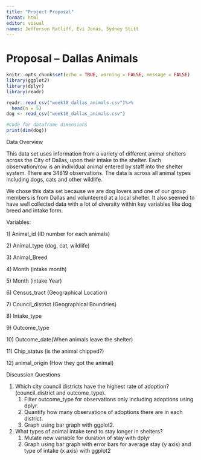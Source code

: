 ```yaml
---
title: "Project Proposal"
format: html
editor: visual
names: Jefferson Ratliff, Evi Jonas, Sydney Stitt
---
```


# Proposal – Dallas Animals

```r
knitr::opts_chunk$set(echo = TRUE, warning = FALSE, message = FALSE)
library(ggplot2)
library(dplyr)
library(readr)
```

```r
readr::read_csv("week18_dallas_animals.csv")%>%
  head(n = 5)
dog <- read_csv("week18_dallas_animals.csv")
```

```r
#Code for dataframe dimensions
print(dim(dog))
```

Data Overview

This data set uses information from a variety of different animal shelters across the City of Dallas, upon their intake to the shelter. Each observation/row is an individual animal entered by staff into the shelter system. There are 34819 observations. The data is across all animal types including dogs, cats and other wildlife.

We chose this data set because we are dog lovers and one of our group members is from Dallas and volunteered at a local shelter. It also seemed to have well collected data with a lot of diversity within key variables like dog breed and intake form.

Variables:

1\) Animal_id (ID number for each animals)

2\) Animal_type (dog, cat, wildlife)

3\) Animal_Breed

4\) Month (intake month)

5\) Month (intake Year)

6\) Census_tract (Geographical Location)

7\) Council_district (Geographical Boundries)

8\) Intake_type

9\) Outcome_type

10\) Outcome_date(When animals leave the shelter)

11\) Chip_status (is the animal chipped?)

12\) animal_origin (How they got the animal)

Discussion Questions

1.  Which city council districts have the highest rate of adoption? (council_district and outcome_type).
    1.  Filter outcome_type for observations only including adoptions using dplyr.
    2.  Quantify how many observations of adoptions there are in each district.
    3.  Graph using bar graph with ggplot2.
2.  What types of animal intake tend to stay longer in shelters?
    1.  Mutate new variable for duration of stay with dplyr
    2.  Graph using bar graph with error bars for average stay (y axis) and type of intake (x axis) with ggplot2
